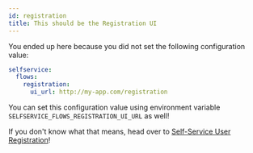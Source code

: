 ```yaml
---
id: registration
title: This should be the Registration UI
---
```


You ended up here because you did not set the following configuration value:

```yaml title="path/to/kratos/config.yml
selfservice:
  flows:
    registration:
      ui_url: http://my-app.com/registration
```

You can set this configuration value using environment variable
`SELFSERVICE_FLOWS_REGISTRATION_UI_URL` as well!

If you don't know what that means, head over to
[Self-Service User Registration](../self-service/flows/user-registration.mdx)!

